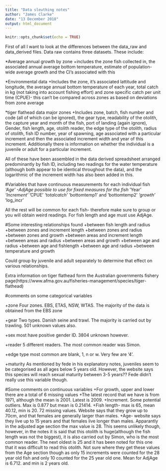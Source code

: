 ```yaml
---
title: "Data sleuthing notes"
author: "James Clarke"
date: "13 December 2018"
output: html_document
---
```


```r
knitr::opts_chunk$set(echo = TRUE)
```

First of all I want to look at the differences between the data_raw and data_derived files.
Data raw contains three datasets. These include:

*Average annual growth by zone
+includes the zone fish collected in, the associated annual average bottom temperature, estimate of population-wide average growth and the CI's associated with this

*Environmental data
+Includes the zone, it's associated lattitude and longitude, the average annual bottom temperature of each year, total catch in kg (not taking into account fishing effort) and zone specific catch per unit time (CPUE)- this can't be compared across zones as based on deviations from zone average

*tiger flathead data major zones
+Includes zone, batch, fish number and code (all of which can be ignored), the gear type, readability of the otolith, the capture year and month of the fish, port of landing (again ignore), Gender, fish length, age, otolith reader, the edge type of the otolith, radius of otolith, fish ID number, year of spawning, age associated with a particular increment and then the associated increment width and year of this increment. Additionally there is information on whether the individual is a juvenile or adult for a particular increment.

All of these have been assembled in the data derived spreadsheet arranged predominantly by fish ID, including two readings for the water temperature (although both appear to be identical throughout the data), and the logarithmic of the increment width has also been added in this.

#Variables that have continuous measurements for each individual fish
*'Age' -AdjAge possible to use for fixed measures for the fish
*'Year'
*'Increment'
*'CPUE'
*'totalcatch'
*'bottomtemp1' and 'bottomtemp2'
*'growth'
*'log_incr'

All the rest will be common for each fish- therefore make sure to group or you will obtain weird readings. For fish length and age must use AdjAge.


#Some interesting relationships found
+between fish length and radius
+between zones and increment length
+between zones and radius
+between zones and growth
+between areas and increment length
+between areas and radius
+between areas and growth
+between age and radius
+between age and fishlength
+between age and radius
+between temperature and growth

Could group by juvenile and adult separately to determine that effect on various relationships.

Extra information on tiger flathead form the Australian governments fishery page(https://www.afma.gov.au/fisheries-management/species/tiger-flathead)

#comments on some categorical variables

+zone
Four zones. EBS, ETAS, NSW, WTAS.
The majority of the data is obtained from the EBS zone

+gear
Two types. Danish seine and trawl.
The majority is carried out by trawling.
501 unknown values also.

+sex
most have positive gender ID. 3804 unknown however.

+reader
5 different readers. The most common reader was Simon.

+edge type
most common are blank, 1, n or w. Very few are '4'.

+maturity
As mentioned by fede in his explanatory notes, juveniles seem to be categorised as all ages below 5 years old. However, the website says this species will reach sexual maturity between 3-5 years?? Fede didn't really use this variable though.

#Some comments on continuous variables
+For growth, upper and lower there are a total of 6 missing values
+The latest record that we have is from 1971, although the mean is 2001. Latest is 2009.
+Increment. Some potential outliers. Max is 0.877 but mean is 0.21414.
+Fish length- max is 65, mean 40.12, min is 20. 72 missing values. Website says that they grow up to 70cm, and that females are generally larger than males.
+Age- website says they live up to 15 years and that females live longer than males. Apparantly in the adjusted age section the max value is 28. This seems unlikely though, however, in the notes it is said that this otolith is huge(although the fish length was not the biggest), it is also carried out by Simon, who is the most common reader. The next oldest is 25 and it has been noted for this one that it was difficult to read this otolith. Not sure where they get these values from the Age section though as only 15 increments were counted for the 28 year old fish and only 10 counted for the 25 year old one. Mean for AdjAge is 6.712. and min is 2 years old.

